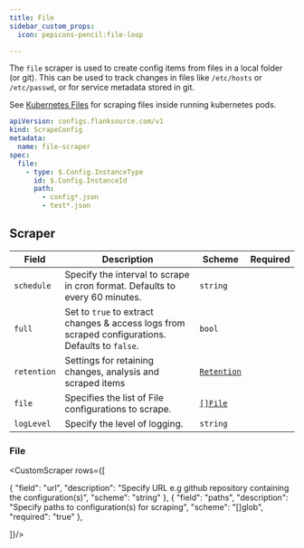 ```yaml
---
title: File
sidebar_custom_props:
  icon: pepicons-pencil:file-loop

---
```




<!-- Source: modules/config-db/api/v1/file.go:10#File -->

The `file` scraper is used to create config items from files in a local folder (or git). This can be used to track changes in files like `/etc/hosts` or `/etc/passwd`, or for service metadata stored in git.

See [Kubernetes Files](./kubernetes-file) for scraping files inside running kubernetes pods.

```yaml title='file-scraper.yaml' file=<rootDir>/modules/config-db/fixtures/file-git.yaml
apiVersion: configs.flanksource.com/v1
kind: ScrapeConfig
metadata:
  name: file-scraper
spec:
  file:
    - type: $.Config.InstanceType
      id: $.Config.InstanceId
      path:
        - config*.json
        - test*.json
```


## Scraper

| Field       | Description                                                                        | Scheme                                       | Required |
| ----------- | ---------------------------------------------------------------------------------- | -------------------------------------------- | -------- |
| `schedule`  | Specify the interval to scrape in cron format. Defaults to every 60 minutes.       | `string`                                     |          |
| `full`      | Set to `true` to extract changes & access logs from scraped configurations. Defaults to `false`. | `bool`                                       |          |
| `retention` | Settings for retaining changes, analysis and scraped items                         | [`Retention`](/guide/config-db/concepts/retention) |          |
| `file`      | Specifies the list of File configurations to scrape.                               | [`[]File`](#file)                          |          |
| `logLevel`  | Specify the level of logging.                                                      | `string`                                     |          |

### File


<CustomScraper rows={[

  {
    "field": "url",
    "description": "Specify URL e.g github repository containing the configuration(s)",
    "scheme": "string"
  },
  {
    "field": "paths",
    "description": "Specify paths to configuration(s) for scraping",
    "scheme": "[]glob",
    "required": "true"
  },

]}/>


<Custom/>

